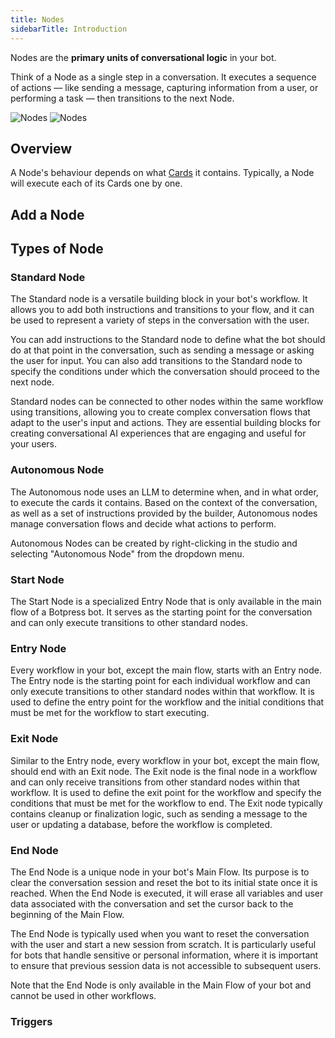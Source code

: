```yaml
---
title: Nodes
sidebarTitle: Introduction
---
```


Nodes are the **primary units of conversational logic** in your bot.

Think of a Node as a single step in a conversation. It executes a sequence of actions — like sending a message, capturing information from a user, or performing a task — then transitions to the next Node.

<Frame>
  <img alt="Nodes" className="block dark:hidden" src="./assets/node.png" />
  <img alt="Nodes" className="hidden dark:block" src="./assets/node-dark.png" />
</Frame>

## Overview

A Node's behaviour depends on what [Cards](/learn/reference/cards/introduction) it contains. Typically, a Node will execute each of its Cards one by one.

## Add a Node

## Types of Node

### Standard Node

The Standard node is a versatile building block in your bot's workflow. It allows you to add both instructions and transitions to your flow, and it can be used to represent a variety of steps in the conversation with the user.

You can add instructions to the Standard node to define what the bot should do at that point in the conversation, such as sending a message or asking the user for input. You can also add transitions to the Standard node to specify the conditions under which the conversation should proceed to the next node.

Standard nodes can be connected to other nodes within the same workflow using transitions, allowing you to create complex conversation flows that adapt to the user's input and actions. They are essential building blocks for creating conversational AI experiences that are engaging and useful for your users.

### Autonomous Node

The Autonomous node uses an LLM to determine when, and in what order, to execute the cards it contains. Based on the context of the conversation, as well as a set of instructions provided by the builder, Autonomous nodes manage conversation flows and decide what actions to perform.

Autonomous Nodes can be created by right-clicking in the studio and selecting "Autonomous Node" from the dropdown menu.

### Start Node

The Start Node is a specialized Entry Node that is only available in the main flow of a Botpress bot. It serves as the starting point for the conversation and can only execute transitions to other standard nodes.

### Entry Node

Every workflow in your bot, except the main flow, starts with an Entry node. The Entry node is the starting point for each individual workflow and can only execute transitions to other standard nodes within that workflow. It is used to define the entry point for the workflow and the initial conditions that must be met for the workflow to start executing.

### Exit Node

Similar to the Entry node, every workflow in your bot, except the main flow, should end with an Exit node. The Exit node is the final node in a workflow and can only receive transitions from other standard nodes within that workflow. It is used to define the exit point for the workflow and specify the conditions that must be met for the workflow to end. The Exit node typically contains cleanup or finalization logic, such as sending a message to the user or updating a database, before the workflow is completed.

### End Node

The End Node is a unique node in your bot's Main Flow. Its purpose is to clear the conversation session and reset the bot to its initial state once it is reached. When the End Node is executed, it will erase all variables and user data associated with the conversation and set the cursor back to the beginning of the Main Flow.

The End Node is typically used when you want to reset the conversation with the user and start a new session from scratch. It is particularly useful for bots that handle sensitive or personal information, where it is important to ensure that previous session data is not accessible to subsequent users.

Note that the End Node is only available in the Main Flow of your bot and cannot be used in other workflows.

### Triggers

